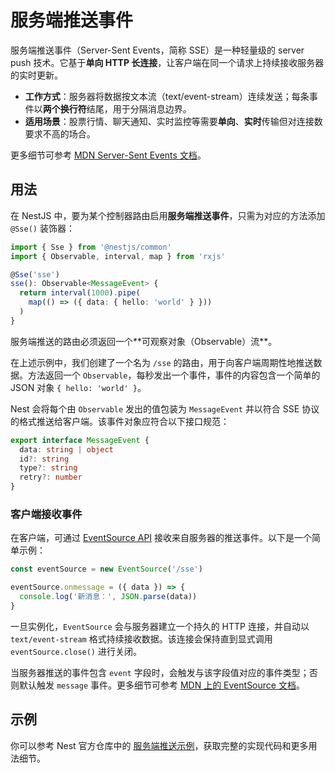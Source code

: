 # 服务端推送事件

服务端推送事件（Server-Sent Events，简称 SSE）是一种轻量级的 server push 技术。它基于**单向 HTTP 长连接**，让客户端在同一个请求上持续接收服务器的实时更新。

- **工作方式**：服务器将数据按文本流（text/event-stream）连续发送；每条事件以**两个换行符**结尾，用于分隔消息边界。
- **适用场景**：股票行情、聊天通知、实时监控等需要**单向**、**实时**传输但对连接数要求不高的场合。

更多细节可参考 [MDN Server-Sent Events 文档](https://developer.mozilla.org/zh-CN/docs/Web/API/Server-sent_events)。

## 用法

在 NestJS 中，要为某个控制器路由启用**服务端推送事件**，只需为对应的方法添加 `@Sse()` 装饰器：

```ts
import { Sse } from '@nestjs/common'
import { Observable, interval, map } from 'rxjs'

@Sse('sse')
sse(): Observable<MessageEvent> {
  return interval(1000).pipe(
    map(() => ({ data: { hello: 'world' } }))
  )
}
```

<CalloutInfo type="warning">
  服务端推送的路由必须返回一个**可观察对象（Observable）流**。
</CalloutInfo>

在上述示例中，我们创建了一个名为 `/sse` 的路由，用于向客户端周期性地推送数据。方法返回一个 `Observable`，每秒发出一个事件，事件的内容包含一个简单的 JSON 对象 `{ hello: 'world' }`。

Nest 会将每个由 `Observable` 发出的值包装为 `MessageEvent` 并以符合 SSE 协议的格式推送给客户端。该事件对象应符合以下接口规范：

```ts
export interface MessageEvent {
  data: string | object
  id?: string
  type?: string
  retry?: number
}
```

### 客户端接收事件

在客户端，可通过 [EventSource API](https://developer.mozilla.org/zh-CN/docs/Web/API/EventSource) 接收来自服务器的推送事件。以下是一个简单示例：

```js
const eventSource = new EventSource('/sse')

eventSource.onmessage = ({ data }) => {
  console.log('新消息：', JSON.parse(data))
}
```

一旦实例化，`EventSource` 会与服务器建立一个持久的 HTTP 连接，并自动以 `text/event-stream` 格式持续接收数据。该连接会保持直到显式调用 `eventSource.close()` 进行关闭。

当服务器推送的事件包含 `event` 字段时，会触发与该字段值对应的事件类型；否则默认触发 `message` 事件。更多细节可参考 [MDN 上的 EventSource 文档](https://developer.mozilla.org/zh-CN/docs/Web/API/EventSource)。

## 示例

你可以参考 Nest 官方仓库中的 [服务端推送示例](https://github.com/nestjs/nest/tree/master/sample/28-sse)，获取完整的实现代码和更多用法细节。
